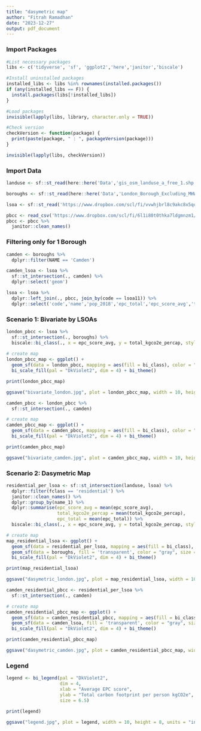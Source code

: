 ```yaml
---
title: "dasymetric map"
author: "Fitrah Ramadhan"
date: "2023-12-27"
output: pdf_document
---
```


### Import Packages

```r

#List necessary packages
libs <- c('tidyverse', 'sf', 'ggplot2','here','janitor','biscale')

#Install uninstalled packages
installed_libs <- libs %in% rownames(installed.packages())
if (any(installed_libs == F)) {
  install.packages(libs[!installed_libs])
}

#Load packages
invisible(lapply(libs, library, character.only = TRUE))

#Check version
checkVersion <- function(package) {
  print(paste(package, " : ", packageVersion(package)))
}

invisible(lapply(libs, checkVersion))

```

### Import Data

```r


landuse <- sf::st_read(here::here('Data','gis_osm_landuse_a_free_1.shp')) %>% st_transform(27700)

boroughs <- sf::st_read(here::here('Data','London_Borough_Excluding_MHW.shp')) %>% st_transform(27700)

lsoa <- sf::st_read('https://www.dropbox.com/scl/fi/vvwhjbrl8c9akc8x5qoc6/lsoa_england.gpkg?rlkey=qarh74y8hmn0eaxu81inlbafb&dl=1') %>% st_transform(27700)

pbcc <- read_csv('https://www.dropbox.com/scl/fi/6l1i80t0thka7ldgmnzm1/PBCC_LSOA_data.csv?rlkey=reg0mbe6b9inp5586iugxxhk4&dl=1')
pbcc <- pbcc %>%
  janitor::clean_names() 
```

### Filtering only for 1 Borough

```r

camden <- boroughs %>%
  dplyr::filter(NAME == 'Camden')
```

```r

camden_lsoa <- lsoa %>%
  sf::st_intersection(., camden) %>%
  dplyr::select('geom')

```

```r

lsoa <- lsoa %>%
  dplyr::left_join(., pbcc, join_by(code == lsoa11)) %>%
  dplyr::select('code','name','pop_2018','epc_total','epc_score_avg','total_kgco2e_percap')
```

### Scenario 1: Bivariate by LSOAs

```r

london_pbcc <- lsoa %>%
  sf::st_intersection(., boroughs) %>%
  biscale::bi_class(., x = epc_score_avg, y = total_kgco2e_percap, style='fisher' , dim = 4)
  
# create map
london_pbcc_map <- ggplot() +
  geom_sf(data = london_pbcc, mapping = aes(fill = bi_class), color = "transparent", size = 0, show.legend = FALSE) +
  bi_scale_fill(pal = "DkViolet2", dim = 4) + bi_theme()

print(london_pbcc_map)

ggsave("bivariate_london.jpg", plot = london_pbcc_map, width = 10, height = 8, units = "in")
```

```r


camden_pbcc <- london_pbcc %>%
  sf::st_intersection(., camden)

# create map
camden_pbcc_map <- ggplot() +
  geom_sf(data = camden_pbcc, mapping = aes(fill = bi_class), color = "transparent", size = 0, show.legend = FALSE) +
  bi_scale_fill(pal = "DkViolet2", dim = 4) + bi_theme()

print(camden_pbcc_map)

ggsave("bivariate_camden.jpg", plot = camden_pbcc_map, width = 10, height = 8, units = "in")
```

### Scenario 2: Dasymetric Map

```r

residential_per_lsoa <- sf::st_intersection(landuse, lsoa) %>%
  dplyr::filter(fclass == 'residential') %>%
  janitor::clean_names() %>%
  dplyr::group_by(name_1) %>%
  dplyr::summarise(epc_score_avg = mean(epc_score_avg),
                   total_kgco2e_percap = mean(total_kgco2e_percap),
                   epc_total = mean(epc_total)) %>%
  biscale::bi_class(., x = epc_score_avg, y = total_kgco2e_percap, style='fisher' , dim = 4)

```

```r

# create map
map_residential_lsoa <- ggplot() +
  geom_sf(data = residential_per_lsoa, mapping = aes(fill = bi_class), color = "transparent", size = 0, show.legend = FALSE) +
  geom_sf(data = boroughs, fill = 'transparent', color = "gray", size = 0, show.legend = FALSE) +
  bi_scale_fill(pal = "DkViolet2", dim = 4) + bi_theme()

print(map_residential_lsoa)

ggsave("dasymetric_london.jpg", plot = map_residential_lsoa, width = 10, height = 8, units = "in")
```

```r

camden_residential_pbcc <- residential_per_lsoa %>%
  sf::st_intersection(., camden)

# create map
camden_residential_pbcc_map <- ggplot() +
  geom_sf(data = camden_residential_pbcc, mapping = aes(fill = bi_class), color = "transparent", size = 0, show.legend = FALSE) +
  geom_sf(data = camden_lsoa, fill = 'transparent', color = "gray", size = 0, show.legend = FALSE) +
  bi_scale_fill(pal = "DkViolet2", dim = 4) + bi_theme()

print(camden_residential_pbcc_map)

ggsave("dasymetric_camden.jpg", plot = camden_residential_pbcc_map, width = 10, height = 8, units = "in")
```

### Legend

```r

legend <- bi_legend(pal = "DkViolet2",
                    dim = 4,
                    xlab = "Average EPC score",
                    ylab = "Total carbon footprint per person kgCO2e",
                    size = 6.5)

print(legend)

ggsave("legend.jpg", plot = legend, width = 10, height = 8, units = "in")
```
